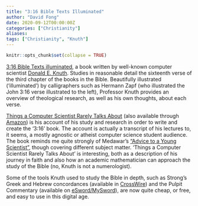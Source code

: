 ```yaml
---
title: "3:16 Bible Texts Illuminated"
author: "David Fong"
date: 2020-09-12T00:00:00Z
categories: ["Christianity"]
aliases:
tags: ["Christianity", "Knuth"]
---
```


```r
knitr::opts_chunk$set(collapse = TRUE)
```

[3:16 Bible Texts illuminated](http://www-cs-faculty.stanford.edu/%7Euno/316.html), a book written by well-known computer scientist [Donald E. Knuth](http://en.wikipedia.org/wiki/Donald_E_Knuth). Studies in reasonable detail the sixteenth verse of the third chapter of the books in the Bible. Beautifully illustrated ('illuminated') by calligraphers such as Hermann Zapf (who illustrated the John 3:16 verse illustrated to the left), Professor Knuth provides an overview of theological research, as well as his own thoughts, about each verse.

[Things a Computer Scientist Rarely Talks About](http://www-cs-faculty.stanford.edu/%7Euno/things.html) (also available through [Amazon](https://www.amazon.com.au/Things-Computer-Scientist-Rarely-Talks/dp/157586326X)) is his account of his study and research in order to write and create the '3:16' book. The account is actually a transcript of his lectures to, it seems, a mostly agnostic or atheist computer science student audience. The book reminds me quite strongly of Medawar's ["Advice to a Young Scientist"](https://www.amazon.com.au/Advice-Young-Scientist-P-Medawar/dp/0465000924), though covering different subject matter. 'Things a Computer Scientist Rarely Talks About' is interesting, both as a description of his journey in faith and also how an academic mathematician can approach the study of the Bible (no, Knuth is not a numerologist).

Some of the tools Knuth used to study the Bible in depth, such as Strong's Greek and Hebrew concordances (available in [CrossWire](https://www.crosswire.org/)) and the Pulpit Commentary (available on [eSword/MySword](http://www.biblesupport.com/e-sword-downloads/file/1275-the-pulpit-commentary-droid-mysword-version/)), are now quite cheap, or free, and easy to use in this digital age.